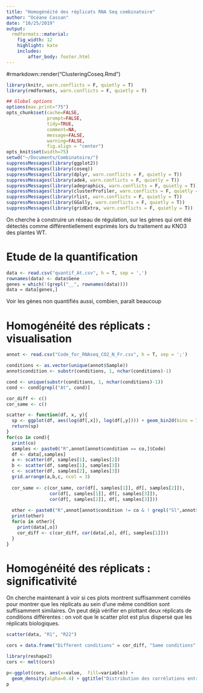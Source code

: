 ```yaml
---
title: "Homogénéité des réplicats RNA Seq combinatoire"
author: "Océane Cassan"
date: "10/25/2019"
output: 
  rmdformats::material:
    fig_width: 12
    highlight: kate
    includes:
        after_body: footer.html
---
```

#rmarkdown::render("ClusteringCoseq.Rmd")
```r
library(knitr, warn.conflicts = F, quietly = T)
library(rmdformats, warn.conflicts = F, quietly = T)

## Global options
options(max.print="75")
opts_chunk$set(cache=FALSE,
               prompt=FALSE,
               tidy=TRUE,
               comment=NA,
               message=FALSE,
               warning=FALSE,
               fig.align = "center")
opts_knit$set(width=75)
setwd("~/Documents/Combinatoire/")
suppressMessages(library(ggplot2))
suppressMessages(library(coseq))
suppressMessages(library(dplyr, warn.conflicts = F, quietly = T))
suppressMessages(library(ade4, warn.conflicts = F, quietly = T))
suppressMessages(library(adegraphics, warn.conflicts = F, quietly = T))
suppressMessages(library(clusterProfiler, warn.conflicts = F, quietly = T))
suppressMessages(library(rlist, warn.conflicts = F, quietly = T))
suppressMessages(library(GGally, warn.conflicts = F, quietly = T))
suppressMessages(library(gridExtra, warn.conflicts = F, quietly = T))

```

On cherche à construire un réseau de régulation, sur les gènes qui ont été détectés comme différentiellement exprimés lors du traitement au KNO3 des plantes WT.

# Etude de la quantification
```r
data <- read.csv("quantif_At.csv", h = T, sep = ',')
rownames(data) <- data$Gene
genes = which(!(grepl("__", rownames(data))))
data = data[genes,]


```
Voir les gènes non quantifiés aussi, combien, paraît beaucoup

# Homogénéité des réplicats : visualisation

```r

annot <- read.csv("Code_for_RNAseq_CO2_N_Fr.csv", h = T, sep = ';')

conditions <- as.vector(unique(annot$Sample))
annot$condition <- substr(conditions, 1, nchar(conditions)-1)

cond <- unique(substr(conditions, 1, nchar(conditions)-1))
cond <- cond[grepl("At", cond)]

cor_diff <- c()
cor_same <- c()

scatter <- function(df, x, y){
  sp <- ggplot(df, aes(log(df[,x]), log(df[,y]))) + geom_bin2d(bins = 70) + scale_fill_gradient2() + theme(legend.position = "none") + labs(x = x, y = y)
  return(sp)
}
for(co in cond){
  print(co)
  samples <- paste0("R",annot[annot$condition == co,]$Code)
  df <- data[,samples]
  a <- scatter(df, samples[1], samples[2])
  b <- scatter(df, samples[1], samples[3])
  c <- scatter(df, samples[2], samples[3])
  grid.arrange(a,b,c, ncol = 3)
  
  cor_same <- c(cor_same, cor(df[, samples[1]], df[, samples[2]]), 
                cor(df[, samples[1]], df[, samples[3]]),
                cor(df[, samples[2]], df[, samples[3]]))
  
  other <- paste0("R",annot[annot$condition != co & ! grepl("Sl",annot$Sample),]$Code)
  print(other)
  for(o in other){
    print(data[,o])
    cor_diff <- c(cor_diff, cor(data[,o], df[, samples[1]]))
  }
}


```

# Homogénéité des réplicats : significativité

On cherche maintenant à voir si ces plots montrent suffisamment corrélés pour montrer que les réplicats au sein d'une même condition sont suffisamment similaires. On peut déjà vérifier en plottant deux réplicats de conditions différentes : on voit que le scatter plot est plus dispersé que les réplicats biologiques.

```r

scatter(data, "R1", "R22")

cors = data.frame("Different conditions" = cor_diff, "Same conditions" = cor_same)

library(reshape2)
cors <- melt(cors)

p<-ggplot(cors, aes(x=value,  fill=variable)) +
  geom_density(alpha=0.4) + ggtitle("Distribution des corrélations entre les réplicats, biologiques ou non")
p
```